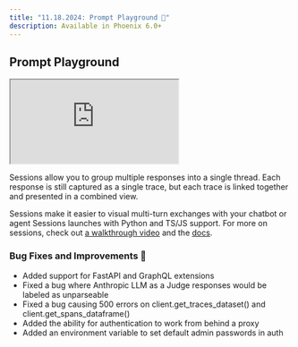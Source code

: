 ```yaml
---
title: "11.18.2024: Prompt Playground 🛝"
description: Available in Phoenix 6.0+
---
```


<Update label="November 18, 2024">

## Prompt Playground

<Frame>
    <iframe src="https://cdn.iframe.ly/islLPi9" width={1000} height={400} allowFullScreen></iframe>
</Frame>

Sessions allow you to group multiple responses into a single thread. Each response is still captured as a single trace, but each trace is linked together and presented in a combined view.

Sessions make it easier to visual multi-turn exchanges with your chatbot or agent Sessions launches with Python and TS/JS support. For more on sessions, check out [a walkthrough video](https://www.youtube.com/watch?v=dzS6x0BE-EU) and the [docs](https://arize.com/docs/phoenix/tracing/how-to-tracing/setup-sessions?utm_campaign=Phoenix%20Newsletter\&utm_source=hs_email\&utm_medium=email&_hsenc=p2ANqtz--aSHse9NA8I5ncZzavHCp6LBXibZCgbWcRrxbh2RwugL6IQdTOSu8cz-Wqh6EO9xJLGX2E).

### Bug Fixes and Improvements 🐛

* Added support for FastAPI and GraphQL extensions
* Fixed a bug where Anthropic LLM as a Judge responses would be labeled as unparseable
* Fixed a bug causing 500 errors on client.get\_traces\_dataset() and client.get\_spans\_dataframe()
* Added the ability for authentication to work from behind a proxy
* Added an environment variable to set default admin passwords in auth
</Update>